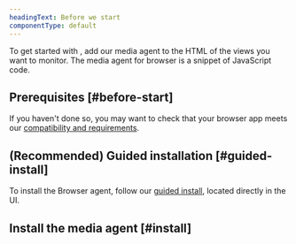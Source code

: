 ```yaml
---
headingText: Before we start
componentType: default
---
```


To get started with <InlinePopover type="browser"/>, add our media agent to the HTML of the views you want to monitor. The media agent for browser is a snippet of JavaScript code.

## Prerequisites [#before-start]

If you haven't done so, you may want to check that your browser app meets our [compatibility and requirements](/docs/streaming-video-&-ads/installation/browser/browser-agent-compatibility-requirements/).

## (Recommended) Guided installation [#guided-install]

To install the Browser agent, follow our [guided install](https://onenr.io/08jqaJD9pjl), located directly in the UI.

## Install the media agent [#install]




